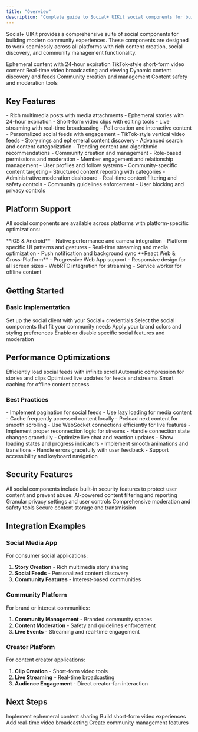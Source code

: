 ```yaml
---
title: "Overview"
description: "Complete guide to Social+ UIKit social components for building community experiences"
---
```


Social+ UIKit provides a comprehensive suite of social components for building modern community experiences. These components are designed to work seamlessly across all platforms with rich content creation, social discovery, and community management functionality.

<CardGroup cols={3}>
  <Card title="Stories" icon="camera" href="/uikit/components/social/story">
    Ephemeral content with 24-hour expiration
  </Card>
  <Card title="Clips" icon="video" href="/uikit/components/social/clip">
    TikTok-style short-form video content
  </Card>
  <Card title="Livestream" icon="tower-broadcast" href="/uikit/components/social/livestream">
    Real-time video broadcasting and viewing
  </Card>
  <Card title="Social Feeds" icon="newspaper" href="/uikit/components/social/feeds">
    Dynamic content discovery and feeds
  </Card>
  <Card title="Communities" icon="building" href="/uikit/components/social/communities">
    Community creation and management
  </Card>
  <Card title="Moderation" icon="shield" href="/uikit/components/social/moderation">
    Content safety and moderation tools
  </Card>
</CardGroup>

## Key Features

<AccordionGroup>
  <Accordion title="Content Creation & Sharing">
    - Rich multimedia posts with media attachments
    - Ephemeral stories with 24-hour expiration
    - Short-form video clips with editing tools
    - Live streaming with real-time broadcasting
    - Poll creation and interactive content
  </Accordion>
  
  <Accordion title="Social Discovery & Feeds">
    - Personalized social feeds with engagement
    - TikTok-style vertical video feeds
    - Story rings and ephemeral content discovery
    - Advanced search and content categorization
    - Trending content and algorithmic recommendations
  </Accordion>
  
  <Accordion title="Community Features">
    - Community creation and management
    - Role-based permissions and moderation
    - Member engagement and relationship management
    - User profiles and follow systems
    - Community-specific content targeting
  </Accordion>
  
  <Accordion title="Safety & Moderation">
    - Structured content reporting with categories
    - Administrative moderation dashboard
    - Real-time content filtering and safety controls
    - Community guidelines enforcement
    - User blocking and privacy controls
  </Accordion>
</AccordionGroup>

## Platform Support

All social components are available across platforms with platform-specific optimizations:

<CardGroup cols={2}>
  <Card title="Mobile Native" icon="mobile">
    **iOS & Android**
    - Native performance and camera integration
    - Platform-specific UI patterns and gestures
    - Real-time streaming and media optimization
    - Push notification and background sync
  </Card>
  <Card title="Web & Cross-Platform" icon="globe">
    **React Web & Cross-Platform**
    - Progressive Web App support
    - Responsive design for all screen sizes
    - WebRTC integration for streaming
    - Service worker for offline content
  </Card>
</CardGroup>

## Getting Started

### Basic Implementation

<Steps>
  <Step title="Initialize Social">
    Set up the social client with your Social+ credentials
  </Step>
  <Step title="Choose Components">
    Select the social components that fit your community needs
  </Step>
  <Step title="Customize Appearance">
    Apply your brand colors and styling preferences
  </Step>
  <Step title="Configure Features">
    Enable or disable specific social features and moderation
  </Step>
</Steps>


## Performance Optimizations

<CardGroup cols={2}>
  <Card title="Content Pagination" icon="page">
    Efficiently load social feeds with infinite scroll
  </Card>
  <Card title="Media Optimization" icon="image">
    Automatic compression for stories and clips
  </Card>
  <Card title="Real-time Sync" icon="bolt">
    Optimized live updates for feeds and streams
  </Card>
  <Card title="Cache Management" icon="database">
    Smart caching for offline content access
  </Card>
</CardGroup>

### Best Practices

<AccordionGroup>
  <Accordion title="Content Loading">
    - Implement pagination for social feeds
    - Use lazy loading for media content
    - Cache frequently accessed content locally
    - Preload next content for smooth scrolling
  </Accordion>
  
  <Accordion title="Real-Time Features">
    - Use WebSocket connections efficiently for live features
    - Implement proper reconnection logic for streams
    - Handle connection state changes gracefully
    - Optimize live chat and reaction updates
  </Accordion>
  
  <Accordion title="User Experience">
    - Show loading states and progress indicators
    - Implement smooth animations and transitions
    - Handle errors gracefully with user feedback
    - Support accessibility and keyboard navigation
  </Accordion>
</AccordionGroup>

## Security Features

<Info>
All social components include built-in security features to protect user content and prevent abuse.
</Info>

<CardGroup cols={2}>
  <Card title="Content Moderation" icon="shield">
    AI-powered content filtering and reporting
  </Card>
  <Card title="Privacy Controls" icon="user-shield">
    Granular privacy settings and user controls
  </Card>
  <Card title="Community Safety" icon="gavel">
    Comprehensive moderation and safety tools
  </Card>
  <Card title="Data Protection" icon="lock">
    Secure content storage and transmission
  </Card>
</CardGroup>

## Integration Examples

### Social Media App

For consumer social applications:

1. **Story Creation** - Rich multimedia story sharing
2. **Social Feeds** - Personalized content discovery
3. **Community Features** - Interest-based communities

### Community Platform

For brand or interest communities:

1. **Community Management** - Branded community spaces
2. **Content Moderation** - Safety and guidelines enforcement
3. **Live Events** - Streaming and real-time engagement

### Creator Platform

For content creator applications:

1. **Clip Creation** - Short-form video tools
2. **Live Streaming** - Real-time broadcasting
3. **Audience Engagement** - Direct creator-fan interaction

## Next Steps

<CardGroup cols={2}>
  <Card title="Stories" href="/uikit/components/social/story">
    Implement ephemeral content sharing
  </Card>
  <Card title="Clips" href="/uikit/components/social/clip">
    Build short-form video experiences
  </Card>
</CardGroup>

<CardGroup cols={2}>
  <Card title="Livestream" href="/uikit/components/social/livestream">
    Add real-time video broadcasting
  </Card>
  <Card title="Communities" href="/uikit/components/social/communities">
    Create community management features
  </Card>
</CardGroup>
